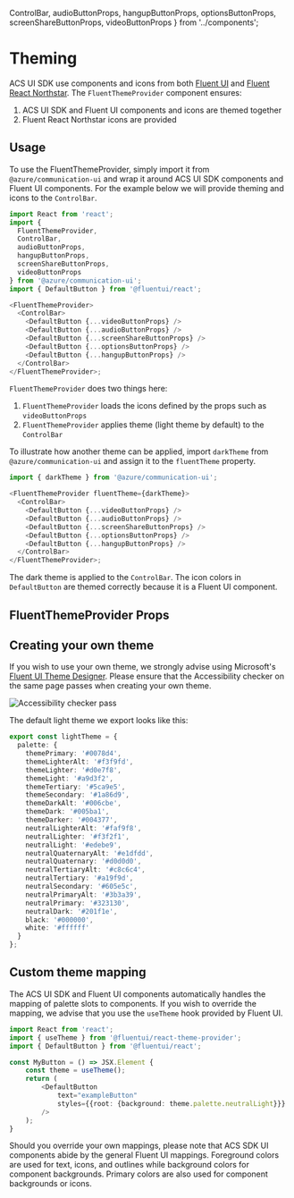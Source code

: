 
  ControlBar,
  audioButtonProps,
  hangupButtonProps,
  optionsButtonProps,
  screenShareButtonProps,
  videoButtonProps
} from '../components';

<Meta title="Theming" />

# Theming

ACS UI SDK use components and icons from both [Fluent UI](https://developer.microsoft.com/en-us/fluentui#/controls/web)
and [Fluent React Northstar](https://fluentsite.z22.web.core.windows.net). The `FluentThemeProvider`
component ensures:

1. ACS UI SDK and Fluent UI components and icons are themed together
2. Fluent React Northstar icons are provided

## Usage

To use the FluentThemeProvider, simply import it from `@azure/communication-ui` and wrap it around
ACS UI SDK components and Fluent UI components. For the example below we will provide theming and icons to
the `ControlBar`.

```typescript
import React from 'react';
import {
  FluentThemeProvider,
  ControlBar,
  audioButtonProps,
  hangupButtonProps,
  screenShareButtonProps,
  videoButtonProps
} from '@azure/communication-ui';
import { DefaultButton } from '@fluentui/react';

<FluentThemeProvider>
  <ControlBar>
    <DefaultButton {...videoButtonProps} />
    <DefaultButton {...audioButtonProps} />
    <DefaultButton {...screenShareButtonProps} />
    <DefaultButton {...optionsButtonProps} />
    <DefaultButton {...hangupButtonProps} />
  </ControlBar>
</FluentThemeProvider>;
```

<Canvas withSource="none">
  <FluentThemeProvider>
    <ControlBar>
      <DefaultButton {...videoButtonProps} />
      <DefaultButton {...audioButtonProps} />
      <DefaultButton {...screenShareButtonProps} />
      <DefaultButton {...optionsButtonProps} />
      <DefaultButton {...hangupButtonProps} />
    </ControlBar>
  </FluentThemeProvider>
</Canvas>

`FluentThemeProvider` does two things here:

1. `FluentThemeProvider` loads the icons defined by the props such as `videoButtonProps`
2. `FluentThemeProvider` applies theme (light theme by default) to the `ControlBar`

To illustrate how another theme can be applied, import `darkTheme` from `@azure/communication-ui`
and assign it to the `fluentTheme` property.

```typescript
import { darkTheme } from '@azure/communication-ui';

<FluentThemeProvider fluentTheme={darkTheme}>
  <ControlBar>
    <DefaultButton {...videoButtonProps} />
    <DefaultButton {...audioButtonProps} />
    <DefaultButton {...screenShareButtonProps} />
    <DefaultButton {...optionsButtonProps} />
    <DefaultButton {...hangupButtonProps} />
  </ControlBar>
</FluentThemeProvider>;
```

<Canvas withSource="none">
  <FluentThemeProvider fluentTheme={darkTheme}>
    <ControlBar>
      <DefaultButton {...videoButtonProps} />
      <DefaultButton {...audioButtonProps} />
      <DefaultButton {...screenShareButtonProps} />
      <DefaultButton {...optionsButtonProps} />
      <DefaultButton {...hangupButtonProps} />
    </ControlBar>
  </FluentThemeProvider>
</Canvas>

The dark theme is applied to the `ControlBar`. The icon colors in `DefaultButton` are themed
correctly because it is a Fluent UI component.

## FluentThemeProvider Props

<Props of={FluentThemeProvider} />

## Creating your own theme

If you wish to use your own theme, we strongly advise using Microsoft's [Fluent UI Theme Designer](https://aka.ms/themedesigner).
Please ensure that the Accessibility checker on the same page passes when creating your own theme.

![Accessibility checker pass](/stories/images/accessibility_checker_pass.png)

The default light theme we export looks like this:

```typescript
export const lightTheme = {
  palette: {
    themePrimary: '#0078d4',
    themeLighterAlt: '#f3f9fd',
    themeLighter: '#d0e7f8',
    themeLight: '#a9d3f2',
    themeTertiary: '#5ca9e5',
    themeSecondary: '#1a86d9',
    themeDarkAlt: '#006cbe',
    themeDark: '#005ba1',
    themeDarker: '#004377',
    neutralLighterAlt: '#faf9f8',
    neutralLighter: '#f3f2f1',
    neutralLight: '#edebe9',
    neutralQuaternaryAlt: '#e1dfdd',
    neutralQuaternary: '#d0d0d0',
    neutralTertiaryAlt: '#c8c6c4',
    neutralTertiary: '#a19f9d',
    neutralSecondary: '#605e5c',
    neutralPrimaryAlt: '#3b3a39',
    neutralPrimary: '#323130',
    neutralDark: '#201f1e',
    black: '#000000',
    white: '#ffffff'
  }
};
```

## Custom theme mapping

The ACS UI SDK and Fluent UI components automatically handles the mapping of palette slots to components.
If you wish to override the mapping, we advise that you use the `useTheme` hook provided by Fluent UI.

```typescript
import React from 'react';
import { useTheme } from '@fluentui/react-theme-provider';
import { DefaultButton } from '@fluentui/react';

const MyButton = () => JSX.Element {
    const theme = useTheme();
    return (
        <DefaultButton
            text="exampleButton"
            styles={{root: {background: theme.palette.neutralLight}}}
        />
    );
}

```

Should you override your own mappings, please note that ACS SDK UI components abide by the general Fluent UI
mappings. Foreground colors are used for text, icons, and outlines while background colors for component
backgrounds. Primary colors are also used for component backgrounds or icons.
